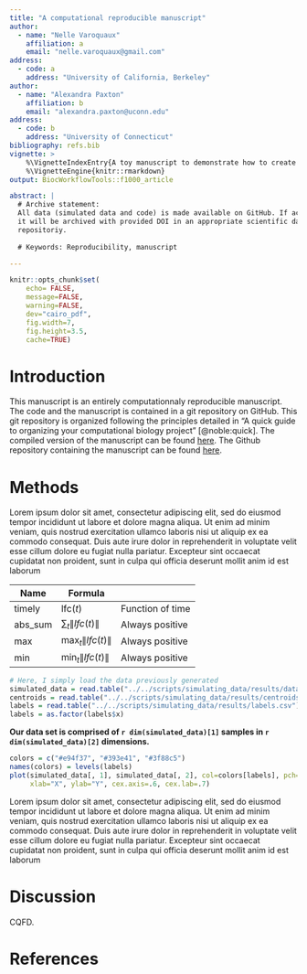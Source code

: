 ```yaml
---
title: "A computational reproducible manuscript"
author:
  - name: "Nelle Varoquaux"
    affiliation: a
    email: "nelle.varoquaux@gmail.com"
address:
  - code: a
    address: "University of California, Berkeley"
author:
  - name: "Alexandra Paxton"
    affiliation: b
    email: "alexandra.paxton@uconn.edu"
address:
  - code: b
    address: "University of Connecticut"
bibliography: refs.bib
vignette: >
    %\VignetteIndexEntry{A toy manuscript to demonstrate how to create a computationally reproducible manuscript}
    %\VignetteEngine{knitr::rmarkdown}
output: BiocWorkflowTools::f1000_article

abstract: |
  # Archive statement:
  All data (simulated data and code) is made available on GitHub. If accepted,
  it will be archived with provided DOI in an appropriate scientific data
  repositoriy.
  
  # Keywords: Reproducibility, manuscript 

---
```


```r
knitr::opts_chunk$set(
    echo= FALSE,
    message=FALSE,
    warning=FALSE,
    dev="cairo_pdf",
    fig.width=7,
    fig.height=3.5,
    cache=TRUE)

```

# Introduction


This manuscript is an entirely computationnaly reproducible manuscript. The
code and the manuscript is contained in a git repository on GitHub. This git
repository is organized  following the principles detailed in "A quick guide
to organizing your computational biology project" [@noble:quick]. The compiled
version of the manuscript can be found
[here](https://nellev.github.io/computationally-reproducible-manuscript/manuscript.pdf).
The Github repository containing the manuscript can be found
[here](http://github.com/NelleV/computationally-reproducible-manuscript).


# Methods

Lorem ipsum dolor sit amet, consectetur adipiscing elit, sed do eiusmod tempor
incididunt ut labore et dolore magna aliqua. Ut enim ad minim veniam, quis
nostrud exercitation ullamco laboris nisi ut aliquip ex ea commodo consequat.
Duis aute irure dolor in reprehenderit in voluptate velit esse cillum dolore
eu fugiat nulla pariatur. Excepteur sint occaecat cupidatat non proident, sunt
in culpa qui officia deserunt mollit anim id est laborum

| Name   | Formula   |     |
|------- | --------- |--- |
| timely | $\text{lfc}(t)$  | Function of time |
| abs_sum  | $\sum_t \|lfc(t)\|$  | Always positive |
| max  | $\max_t \|lfc(t)\|$  | Always positive  |
| min  | $\min_t \|lfc(t)\|$  | Always positive |


```r
# Here, I simply load the data previously generated
simulated_data = read.table("../../scripts/simulating_data/results/data.csv") 
centroids = read.table("../../scripts/simulating_data/results/centroids.csv")
labels = read.table("../../scripts/simulating_data/results/labels.csv")
labels = as.factor(labels$x)
```

**Our data set is comprised of `r dim(simulated_data)[1]`  samples in 
`r dim(simulated_data)[2]` dimensions.**

```r
colors = c("#e94f37", "#393e41", "#3f88c5")
names(colors) = levels(labels) 
plot(simulated_data[, 1], simulated_data[, 2], col=colors[labels], pch=20,
     xlab="X", ylab="Y", cex.axis=.6, cex.lab=.7)
```

Lorem ipsum dolor sit amet, consectetur adipiscing elit, sed do eiusmod tempor
incididunt ut labore et dolore magna aliqua. Ut enim ad minim veniam, quis
nostrud exercitation ullamco laboris nisi ut aliquip ex ea commodo consequat.
Duis aute irure dolor in reprehenderit in voluptate velit esse cillum dolore
eu fugiat nulla pariatur. Excepteur sint occaecat cupidatat non proident, sunt
in culpa qui officia deserunt mollit anim id est laborum

# Discussion

CQFD.

# References
